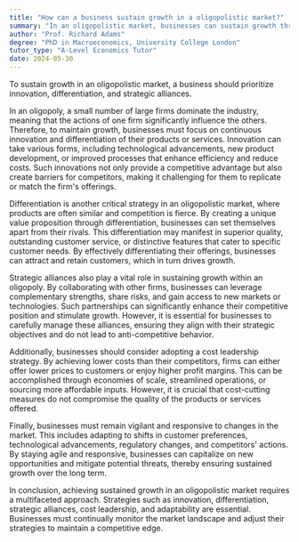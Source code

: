 ```yaml
---
title: "How can a business sustain growth in a oligopolistic market?"
summary: "In an oligopolistic market, businesses can sustain growth through innovation, product differentiation, and forming strategic alliances to enhance competitiveness and market presence."
author: "Prof. Richard Adams"
degree: "PhD in Macroeconomics, University College London"
tutor_type: "A-Level Economics Tutor"
date: 2024-05-30
---
```


To sustain growth in an oligopolistic market, a business should prioritize innovation, differentiation, and strategic alliances.

In an oligopoly, a small number of large firms dominate the industry, meaning that the actions of one firm significantly influence the others. Therefore, to maintain growth, businesses must focus on continuous innovation and differentiation of their products or services. Innovation can take various forms, including technological advancements, new product development, or improved processes that enhance efficiency and reduce costs. Such innovations not only provide a competitive advantage but also create barriers for competitors, making it challenging for them to replicate or match the firm's offerings.

Differentiation is another critical strategy in an oligopolistic market, where products are often similar and competition is fierce. By creating a unique value proposition through differentiation, businesses can set themselves apart from their rivals. This differentiation may manifest in superior quality, outstanding customer service, or distinctive features that cater to specific customer needs. By effectively differentiating their offerings, businesses can attract and retain customers, which in turn drives growth.

Strategic alliances also play a vital role in sustaining growth within an oligopoly. By collaborating with other firms, businesses can leverage complementary strengths, share risks, and gain access to new markets or technologies. Such partnerships can significantly enhance their competitive position and stimulate growth. However, it is essential for businesses to carefully manage these alliances, ensuring they align with their strategic objectives and do not lead to anti-competitive behavior.

Additionally, businesses should consider adopting a cost leadership strategy. By achieving lower costs than their competitors, firms can either offer lower prices to customers or enjoy higher profit margins. This can be accomplished through economies of scale, streamlined operations, or sourcing more affordable inputs. However, it is crucial that cost-cutting measures do not compromise the quality of the products or services offered.

Finally, businesses must remain vigilant and responsive to changes in the market. This includes adapting to shifts in customer preferences, technological advancements, regulatory changes, and competitors' actions. By staying agile and responsive, businesses can capitalize on new opportunities and mitigate potential threats, thereby ensuring sustained growth over the long term.

In conclusion, achieving sustained growth in an oligopolistic market requires a multifaceted approach. Strategies such as innovation, differentiation, strategic alliances, cost leadership, and adaptability are essential. Businesses must continually monitor the market landscape and adjust their strategies to maintain a competitive edge.
    